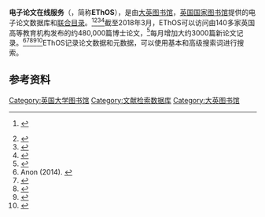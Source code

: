 '''电子论文在线服务'''（{{lang-en|E-Theses Online Service}}，简称'''EThOS'''），是由[[大英图书馆|大英图书馆]]，[[英国国家图书馆|英国国家图书馆]]提供的电子论文数据库和[[联合目录|联合目录]]。<ref name=new>{{cite journal|last1=Troman|first1=Anthony|last2=Jacobs|first2=Neil|last3=Copeland|first3=Susan|title=A new electronic service for UK theses: access transformed by EThOS|journal=Interlending & Document Supply|volume=35|issue=3|year=2007|pages=157–163|issn=0264-1615|doi=10.1108/02641610710780836}} {{closed access}}</ref><ref name="Gould2016">{{cite journal|last1=Gould|first1=Sara|title=UK theses and the British Library EThOS service: from supply on demand to repository linking|journal=Interlending & Document Supply|volume=44|issue=1|year=2016|pages=7–13|issn=0264-1615|doi=10.1108/ILDS-10-2015-0033}}</ref><ref>{{cite journal|url=https://zenodo.org/record/803351|title=UK theses and the British Library EThOS service: from supply on demand to repository linking|first=Sara|last=Gould|date=6 June 2017|journal=Zenodo|doi=10.5281/zenodo.803351|access-date=2020-10-02|archive-date=2020-10-07|archive-url=https://web.archive.org/web/20201007095203/https://zenodo.org/record/803351|dead-url=no}}</ref><ref name=ethos>{{cite web|url=https://ethos.bl.uk|website=ethos.bl.uk|title=British Library EThOS e-theses online service|author=Anon|year=2009|archiveurl=https://web.archive.org/web/20090124021237/http://ethos.bl.uk/Home.do|archivedate=2009-01-24}}</ref>截至2018年3月，EThOS可以访问由140多家英国高等教育机构发布的约480,000篇博士论文，<ref name=participants>{{cite web|url=http://ethos.bl.uk/HEIList.do|title=Higher Education Institutions Participating in EThOS|author=Anon|year=2017|website=bl.uk|archiveurl=https://web.archive.org/web/20120224053952/http://ethos.bl.uk/HEIList.do|archivedate=2012-02-24}}</ref>每月增加大约3000篇新论文记录。<ref name=youtube>Anon (2014). {{YouTube|id=F8X8ai6xN-4|title=Using PhD theses in research: EThOS}}</ref><ref name=about>{{cite web|url=http://ethos.bl.uk/About.do|title=About EThOS|author=Anon|year=2017|website=bl.uk|archiveurl=https://web.archive.org/web/20160321162734/http://ethos.bl.uk/About.do|archivedate=2016-03-21}}</ref><ref>{{cite web|url=http://www2.le.ac.uk/library/find/databases/e/ethos|title=EThOS (Electronic Theses Online Service)|publisher=[[University_of_Leicester|University of Leicester]]|website=le.ac.uk|author=Anon|year=2017|access-date=2020-10-02|archive-date=2020-08-05|archive-url=https://web.archive.org/web/20200805090900/https://www2.le.ac.uk/library/find/databases/e/ethos|dead-url=no}}</ref><ref>{{cite web|url=http://www.bbk.ac.uk/lib/about/how/ill/etheses|title=Requesting UK Doctoral Theses|website=bbk.ac.uk|publisher=[[Birkbeck,_University_of_London|Birkbeck, University of London]]|author=Anon|year=2017|access-date=2020-10-02|archive-date=2016-07-14|archive-url=https://web.archive.org/web/20160714144802/http://www.bbk.ac.uk/lib/about/how/ill/etheses|dead-url=yes}}</ref><ref name=toolkit>{{cite web|url=http://ethostoolkit.cranfield.ac.uk/tiki-index.php|website=ethostoolkit.cranfield.ac.uk|publisher=[[Cranfield_University|Cranfield University]]|title=EThOS Toolkit: A guide to using and participating in EThOS|author=Anon|year=2017|archiveurl=https://web.archive.org/web/20170823174943/http://ethostoolkit.cranfield.ac.uk/tiki-index.php|archivedate=2017-08-23}}</ref>EThOS记录论文数据和元数据，可以使用基本和高级搜索词进行搜索。

==参考资料==
{{refs}}

{{DEFAULTSORT:ethos}}
[[Category:英国大学图书馆|Category:英国大学图书馆]]
[[Category:文献检索数据库|Category:文献检索数据库]]
[[Category:大英图书馆|Category:大英图书馆]]
{{大学小作品}}